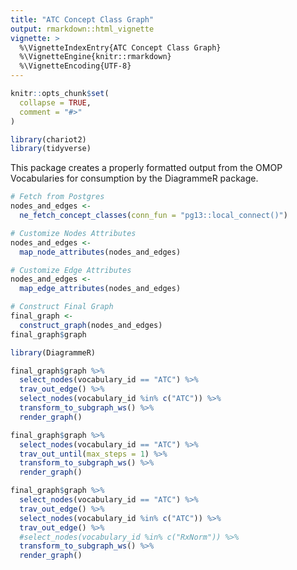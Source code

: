 ```yaml
---
title: "ATC Concept Class Graph"
output: rmarkdown::html_vignette
vignette: >
  %\VignetteIndexEntry{ATC Concept Class Graph}
  %\VignetteEngine{knitr::rmarkdown}
  %\VignetteEncoding{UTF-8}
---
```


```r
knitr::opts_chunk$set(
  collapse = TRUE,
  comment = "#>"
)
```

```r
library(chariot2)
library(tidyverse)
```

This package creates a properly formatted output from the OMOP 
Vocabularies for consumption by the DiagrammeR package.  

```r
# Fetch from Postgres  
nodes_and_edges <-
  ne_fetch_concept_classes(conn_fun = "pg13::local_connect()")

# Customize Nodes Attributes  
nodes_and_edges <-
  map_node_attributes(nodes_and_edges)

# Customize Edge Attributes
nodes_and_edges <-
  map_edge_attributes(nodes_and_edges)

# Construct Final Graph
final_graph <-
  construct_graph(nodes_and_edges)
final_graph$graph
```


```r
library(DiagrammeR)
```

```r
final_graph$graph %>%
  select_nodes(vocabulary_id == "ATC") %>%
  trav_out_edge() %>%
  select_nodes(vocabulary_id %in% c("ATC")) %>%
  transform_to_subgraph_ws() %>%
  render_graph()
```


```r
final_graph$graph %>%
  select_nodes(vocabulary_id == "ATC") %>%
  trav_out_until(max_steps = 1) %>%
  transform_to_subgraph_ws() %>%
  render_graph()
```


```r
final_graph$graph %>%
  select_nodes(vocabulary_id == "ATC") %>%
  trav_out_edge() %>%
  select_nodes(vocabulary_id %in% c("ATC")) %>%
  trav_out_edge() %>%
  #select_nodes(vocabulary_id %in% c("RxNorm")) %>%
  transform_to_subgraph_ws() %>%
  render_graph()
```
